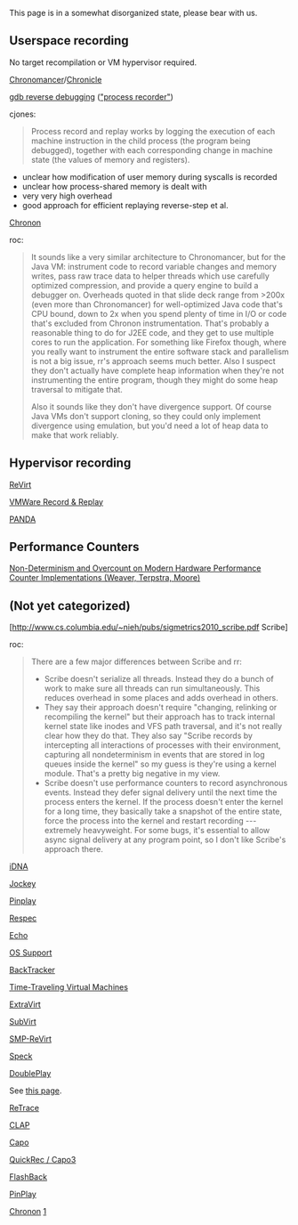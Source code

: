 This page is in a somewhat disorganized state, please bear with us.

== Userspace recording ==

No target recompilation or VM hypervisor required.

[http://code.google.com/p/chronomancer/ Chronomancer]/[http://code.google.com/p/chronicle-recorder/ Chronicle]

[http://sourceware.org/gdb/wiki/ReverseDebug gdb reverse debugging] ([http://sourceware.org/gdb/wiki/ProcessRecord "process recorder"])

cjones: <blockquote>
Process record and replay works by logging the execution of each machine instruction in the child process (the program being debugged), together with each corresponding change in machine state (the values of memory and registers).
</blockquote>
* unclear how modification of user memory during syscalls is recorded
* unclear how process-shared memory is dealt with
* very very high overhead
* good approach for efficient replaying reverse-step et al.

[http://www.slideshare.net/tsauerwein/chronon-a-backintimedebugger-for-java Chronon]

roc: <blockquote>
It sounds like a very similar architecture to Chronomancer, but for the Java VM: instrument code to record variable changes and memory writes, pass raw trace data to helper threads which use carefully optimized compression, and provide a query engine to build a debugger on. Overheads quoted in that slide deck range from >200x (even more than Chronomancer) for well-optimized Java code that's CPU bound, down to 2x when you spend plenty of time in I/O or code that's excluded from Chronon instrumentation. That's probably a reasonable thing to do for J2EE code, and they get to use multiple cores to run the application. For something like Firefox though, where you really want to instrument the entire software stack and parallelism is not a big issue, rr's approach seems much better. Also I suspect they don't actually have complete heap information when they're not instrumenting the entire program, though they might do some heap traversal to mitigate that.

Also it sounds like they don't have divergence support. Of course Java VMs don't support cloning, so they could only implement divergence using emulation, but you'd need a lot of heap data to make that work reliably.
</blockquote>

== Hypervisor recording ==

[http://www.cs.uiuc.edu/homes/kingst/Research_files/dunlap02.pdf ReVirt]

[http://blogs.vmware.com/workstation/2008/04/enhanced-execut.html VMWare Record & Replay]

[https://github.com/moyix/panda/blob/master/docs/record_replay.md PANDA]

== Performance Counters ==

[http://web.eece.maine.edu/~vweaver/projects/deterministic/deterministic_counters.pdf Non-Determinism and Overcount on Modern Hardware Performance Counter Implementations (Weaver, Terpstra, Moore)]

== (Not yet categorized) ==

[http://www.cs.columbia.edu/~nieh/pubs/sigmetrics2010_scribe.pdf‎ Scribe]

roc:
<blockquote>
There are a few major differences between Scribe and rr:
* Scribe doesn't serialize all threads. Instead they do a bunch of work to make sure all threads can run simultaneously. This reduces overhead in some places and adds overhead in others.
* They say their approach doesn't require "changing, relinking or recompiling the kernel" but their approach has to track internal kernel state like inodes and VFS path traversal, and it's not really clear how they do that. They also say "Scribe records by intercepting all interactions of processes with their environment, capturing all nondeterminism in events that are stored in log queues inside the kernel" so my guess is they're using a kernel module. That's a pretty big negative in my view.
* Scribe doesn't use performance counters to record asynchronous events. Instead they defer signal delivery until the next time the process enters the kernel. If the process doesn't enter the kernel for a long time, they basically take a snapshot of the entire state, force the process into the kernel and restart recording --- extremely heavyweight. For some bugs, it's essential to allow async signal delivery at any program point, so I don't like Scribe's approach there.
</blockquote>

[http://cseweb.ucsd.edu/~calder/papers/thesis-satish.pdf iDNA]

[http://home.gna.org/jockey/ Jockey]

[http://dl.acm.org/citation.cfm?id=1772954.1772958 Pinplay]

[http://web.eecs.umich.edu/~nsatish/papers/ASPLOS-10-Respec.pdf Respec]

[http://www.mnis.fr/fr/services/virtualisation/pdf/ekatrinaitskova.pdf Echo]

[http://web.eecs.umich.edu/virtual/papers/king03.pdf OS Support]

[http://css.csail.mit.edu/6.858/2012/readings/backtracking.pdf BackTracker]

[http://static.usenix.org/event/usenix05/tech/general/king/king.pdf Time-Traveling Virtual Machines]

[https://web.eecs.umich.edu/~pmchen/papers/lucchetti05.pdf ExtraVirt]

[http://web.eecs.umich.edu/~pmchen/papers/king06.pdf SubVirt]

[https://cs.uwaterloo.ca/~brecht/courses/702/Possible-Readings/debugging/execution-replay-for-mp-vms-vee-2008.pdf SMP-ReVirt]

[http://notrump.eecs.umich.edu/papers/asplos23-nightingale.pdf Speck]

[http://www-personal.umich.edu/~jouyang/veeraraghavan11.pdf DoublePlay]

See [http://read.seas.harvard.edu/cs261/2011/doubleplay.html this page].

[http://www-mount.ece.umn.edu/~jjyi/MoBS/2007/program/01C-Xu.pdf ReTrace]

[http://www.jeffhuang.tk/academic/clap.pdf CLAP]

[http://iacoma.cs.uiuc.edu/iacoma-papers/asplos09.pdf Capo]

[http://iacoma.cs.uiuc.edu/iacoma-papers/isca13_1.pdf QuickRec / Capo3]

[https://www.usenix.org/legacy/event/usenix04/tech/general/full_papers/srinivasan/srinivasan_html/paper.html FlashBack]

[http://dl.acm.org/citation.cfm?id=1772958 PinPlay]

[http://www.slideshare.net/tsauerwein/chronon-a-backintimedebugger-for-java Chronon] [http://chrononsystems.com/blog/design-and-architecture-of-the-chronon-record-0#!/]